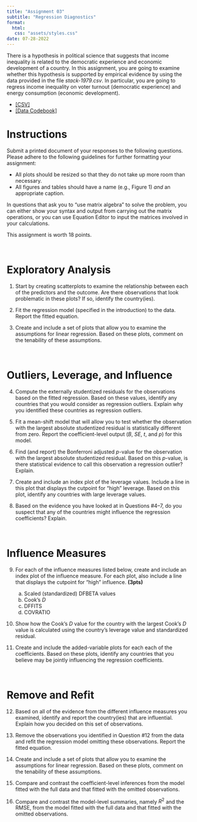 ```yaml
---
title: "Assignment 03"
subtitle: "Regression Diagnostics"
format:
  html:
   css: "assets/styles.css"
date: 07-28-2022
---
```


There is a hypothesis in political science that suggests that income inequality is related to the democratic experience and economic development of a country. In this assignment, you are going to examine whether this hypothesis is supported by empirical evidence by using the data provided in the file *stack-1979.csv*. In particular, you are going to regress income inequality on voter turnout (democratic experience) and energy consumption (economic development). 


- [[CSV]](https://raw.githubusercontent.com/zief0002/pensive-giraffe/master/data/stack-1979.csv)
- [[Data Codebook]](http://zief0002.github.io/pensive-giraffe/codebooks/stack-1979.html)


<!-- ```{r echo=FALSE, out.width="60%", fig.align='center'} -->
<!-- knitr::include_graphics("figs/assign-01.png") -->
<!-- ``` -->


# Instructions

Submit a printed document of your responses to the following questions. Please adhere to the following guidelines for further formatting your assignment:

- All plots should be resized so that they do not take up more room than necessary. 
- All figures and tables should have a name (e.g., Figure 1) *and* an appropriate caption.

In questions that ask you to "use matrix algebra" to solve the problem, you can either show your syntax and output from carrying out the matrix operations, or you can use Equation Editor to input the matrices involved in your calculations.

This assignment is worth 18 points.

<br />


# Exploratory Analysis

1. Start by creating scatterplots to examine the relationship between each of the predictors and the outcome. Are there observations that look problematic in these plots? If so, identify the country(ies).

2. Fit the regression model (specified in the introduction) to the data. Report the fitted equation.

3. Create and include a set of plots that allow you to examine the assumptions for linear regression. Based on these plots, comment on the tenability of these assumptions.

<br />


# Outliers, Leverage, and Influence

4. Compute the externally studentized residuals for the observations based on the fitted regression. Based on these values, identify any countries that you would consider as regression outliers. Explain why you identified these countries as regression outliers.

5. Fit a mean-shift model that will allow you to test whether the observation with the largest absolute studentized residual is statistically different from zero. Report the coefficient-level output (*B*, *SE*, *t*, and *p*) for this model.

6. Find (and report) the Bonferroni adjusted *p*-value for the observation with the largest absolute studentized residual. Based on this *p*-value, is there statistical evidence to call this observation a regression outlier? Explain.

7. Create and include an index plot of the leverage values. Include a line in this plot that displays the cutpoint for "high" leverage. Based on this plot, identify any countries with large leverage values.

8. Based on the evidence you have looked at in Questions #4--7, do you suspect that any of the countries might influence the regression coefficients? Explain.

<br />


# Influence Measures

9. For each of the influence measures listed below, create and include an index plot of the influence measure. For each plot, also include a line that displays the cutpoint for "high" influence. **(3pts)**

    a. Scaled (standardized) DFBETA values
    b. Cook's *D*
    c. DFFITS
    d. COVRATIO

10. Show how the Cook's *D* value for the country with the largest Cook's *D* value is calculated using the country's leverage value and standardized residual.

11. Create and include the added-variable plots for each each of the coefficients. Based on these plots, identify any countries that you believe may be jointly influencing the regression coefficients.

<br />


# Remove and Refit

12. Based on all of the evidence from the different influence measures you examined, identify and report the country(ies) that are influential. Explain how you decided on this set of observations.

13. Remove the observations you identified in Question #12 from the data and refit the regression model omitting these observations. Report the fitted equation.

14. Create and include a set of plots that allow you to examine the assumptions for linear regression. Based on these plots, comment on the tenability of these assumptions.

15. Compare and contrast the coefficient-level inferences from the model fitted with the full data and that fitted with the omitted observations.

16. Compare and contrast the model-level summaries, namely $R^2$ and the RMSE, from the model fitted with the full data and that fitted with the omitted observations.



